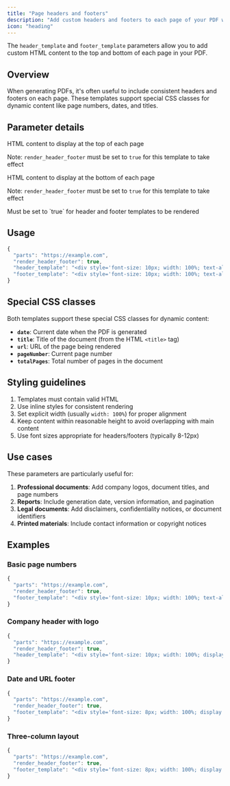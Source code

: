 ```yaml
---
title: "Page headers and footers"
description: "Add custom headers and footers to each page of your PDF with dynamic content like page numbers and dates"
icon: "heading"
---
```


The `header_template` and `footer_template` parameters allow you to add custom HTML content to the top and bottom of each page in your PDF.

## Overview

When generating PDFs, it's often useful to include consistent headers and footers on each page. These templates support special CSS classes for dynamic content like page numbers, dates, and titles.

## Parameter details

<ResponseField name="header_template" type="string">
  HTML content to display at the top of each page
  
  Note: `render_header_footer` must be set to `true` for this template to take effect
</ResponseField>

<ResponseField name="footer_template" type="string">
  HTML content to display at the bottom of each page
  
  Note: `render_header_footer` must be set to `true` for this template to take effect
</ResponseField>

<ResponseField name="render_header_footer" type="boolean" default={false}>
  Must be set to `true` for header and footer templates to be rendered
</ResponseField>

## Usage

```javascript
{
  "parts": "https://example.com",
  "render_header_footer": true,
  "header_template": "<div style='font-size: 10px; width: 100%; text-align: center;'>Document Title</div>",
  "footer_template": "<div style='font-size: 10px; width: 100%; text-align: center;'><span class='pageNumber'></span> of <span class='totalPages'></span></div>"
}
```

## Special CSS classes

Both templates support these special CSS classes for dynamic content:

- **`date`**: Current date when the PDF is generated
- **`title`**: Title of the document (from the HTML `<title>` tag)
- **`url`**: URL of the page being rendered
- **`pageNumber`**: Current page number
- **`totalPages`**: Total number of pages in the document

## Styling guidelines

1. Templates must contain valid HTML
2. Use inline styles for consistent rendering
3. Set explicit width (usually `width: 100%`) for proper alignment
4. Keep content within reasonable height to avoid overlapping with main content
5. Use font sizes appropriate for headers/footers (typically 8-12px)

## Use cases

These parameters are particularly useful for:

1. **Professional documents**: Add company logos, document titles, and page numbers
2. **Reports**: Include generation date, version information, and pagination
3. **Legal documents**: Add disclaimers, confidentiality notices, or document identifiers
4. **Printed materials**: Include contact information or copyright notices

## Examples

### Basic page numbers

```javascript
{
  "parts": "https://example.com",
  "render_header_footer": true,
  "footer_template": "<div style='font-size: 10px; width: 100%; text-align: center;'>Page <span class='pageNumber'></span> of <span class='totalPages'></span></div>"
}
```

### Company header with logo

```javascript
{
  "parts": "https://example.com",
  "render_header_footer": true,
  "header_template": "<div style='font-size: 10px; width: 100%; display: flex; justify-content: space-between;'><img src='https://example.com/logo.png' height='20px'><div style='align-self: center;'><span class='title'></span></div></div>"
}
```

### Date and URL footer

```javascript
{
  "parts": "https://example.com",
  "render_header_footer": true,
  "footer_template": "<div style='font-size: 8px; width: 100%; display: flex; justify-content: space-between;'><div>Generated on <span class='date'></span></div><div><span class='url'></span></div></div>"
}
```

### Three-column layout

```javascript
{
  "parts": "https://example.com",
  "render_header_footer": true,
  "footer_template": "<div style='font-size: 8px; width: 100%; display: grid; grid-template-columns: 1fr 1fr 1fr;'><div>CONFIDENTIAL</div><div style='text-align: center;'><span class='pageNumber'></span>/<span class='totalPages'></span></div><div style='text-align: right;'><span class='date'></span></div></div>"
}
``` 